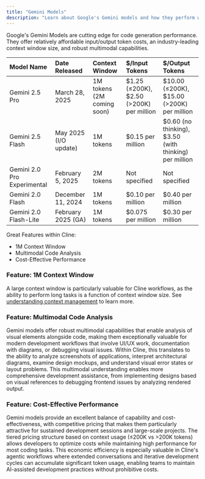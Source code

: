 ```yaml
---
title: "Gemini Models"
description: "Learn about Google's Gemini models and how they perform with Cline."
---
```


Google's Gemini Models are cutting edge for code generation performance. They offer relatively affordable input/output token costs, an industry-leading context window size, and robust multimodal capabilities.

| Model Name                  | Date Released         | Context Window             | $/Input Tokens                             | $/Output Tokens                                          |
| :-------------------------- | :-------------------- | :------------------------- | :----------------------------------------- | :------------------------------------------------------- |
| Gemini 2.5 Pro              | March 28, 2025        | 1M tokens (2M coming soon) | \$1.25 (≤200K), \$2.50 (>200K) per million | \$10.00 (≤200K), \$15.00 (>200K) per million             |
| Gemini 2.5 Flash            | May 2025 (I/O update) | 1M tokens                  | \$0.15 per million                         | \$0.60 (no thinking), \$3.50 (with thinking) per million |
| Gemini 2.0 Pro Experimental | February 5, 2025      | 2M tokens                  | Not specified                              | Not specified                                            |
| Gemini 2.0 Flash            | December 11, 2024     | 1M tokens                  | \$0.10 per million                         | \$0.40 per million                                       |
| Gemini 2.0 Flash-Lite       | February 2025 (GA)    | 1M tokens                  | \$0.075 per million                        | \$0.30 per million                                       |

Great Features within Cline:
- 1M Context Window
- Multimodal Code Analysis
- Cost-Effective Performance

### Feature: 1M Context Window

A large context window is particularly valuable for Cline workflows, as the ability to perform long tasks is a function of context window size.
See [understanding context management](/getting-started/understanding-context-management) to learn more.

### Feature: Multimodal Code Analysis

Gemini models offer robust multimodal capabilities that enable analysis of visual elements alongside code, making them exceptionally valuable for modern development workflows that involve UI/UX work, documentation with diagrams, or debugging visual issues. Within Cline, this translates to the ability to analyze screenshots of applications, interpret architectural diagrams, examine design mockups, and understand visual error states or layout problems. This multimodal understanding enables more comprehensive development assistance, from implementing designs based on visual references to debugging frontend issues by analyzing rendered output.

### Feature: Cost-Effective Performance

Gemini models provide an excellent balance of capability and cost-effectiveness, with competitive pricing that makes them particularly attractive for sustained development sessions and large-scale projects. The tiered pricing structure based on context usage (≤200K vs >200K tokens) allows developers to optimize costs while maintaining high performance for most coding tasks. This economic efficiency is especially valuable in Cline's agentic workflows where extended conversations and iterative development cycles can accumulate significant token usage, enabling teams to maintain AI-assisted development practices without prohibitive costs.

